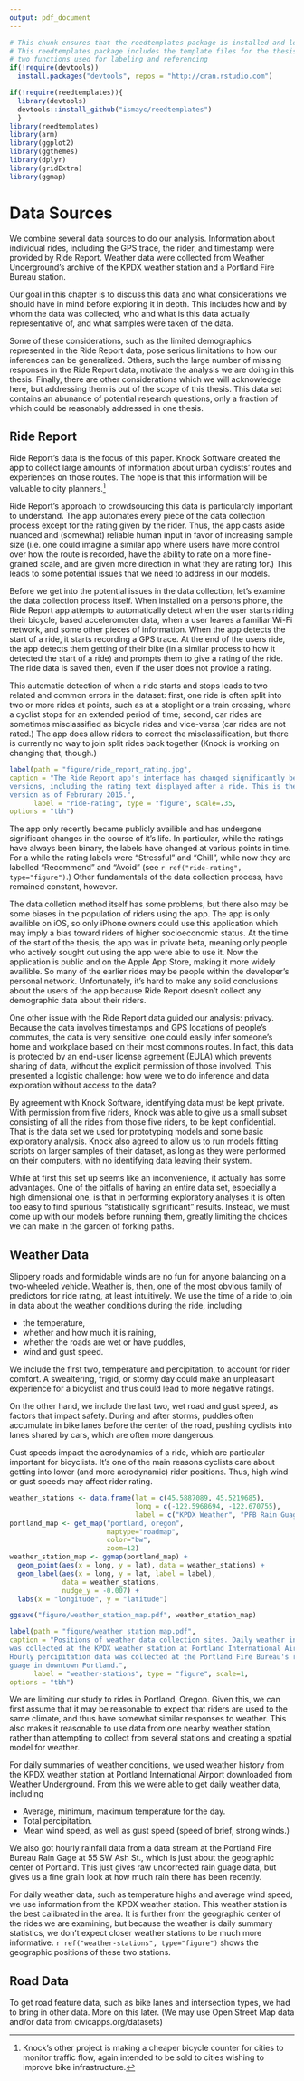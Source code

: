 ```yaml
---
output: pdf_document
---
```


```r
# This chunk ensures that the reedtemplates package is installed and loaded
# This reedtemplates package includes the template files for the thesis and also
# two functions used for labeling and referencing
if(!require(devtools))
  install.packages("devtools", repos = "http://cran.rstudio.com")

if(!require(reedtemplates)){
  library(devtools)
  devtools::install_github("ismayc/reedtemplates")
  }
library(reedtemplates)
library(arm)
library(ggplot2)
library(ggthemes)
library(dplyr)
library(gridExtra)
library(ggmap)
```

<!--
The {#rmd-basics} text after the chapter declaration will allow us to link throughout the document back to the beginning of Chapter 1.  These labels will automatically be generated (if not specified) by changing the spaces to hyphens and capital letters to lowercase.  Look for the reference to this label at the beginning of Chapter 2.
-->

# Data Sources {#data-sources}

We combine several data sources to do our analysis. Information about
individual rides, including the GPS trace, the rider, and timestamp were
provided by Ride Report. Weather data were collected from Weather Underground's
archive of the KPDX weather station and a Portland Fire Bureau station.

Our goal in this chapter is to discuss this data and what considerations we
should have in mind before exploring it in depth. This includes how and by whom
the data was collected, who and what is this data actually representative of,
and what samples were taken of the data.

Some of these considerations, such as the limited demographics represented in 
the Ride Report data, pose serious limitations to how our inferences can be
generalized. Others, such the large number of missing responses in the Ride
Report data, motivate the analysis we are doing in this thesis.
Finally, there are other considerations which we will acknowledge here,
but addressing them is out of the scope of this thesis. This data set contains
an abunance of potential research questions, only a fraction of which could be
reasonably addressed in one thesis.

## Ride Report
<!-- who is making the app and why -->
Ride Report's data is the focus of this paper. Knock Software created
the app to collect large amounts of information about urban cyclists' routes
and experiences on those routes. The hope is that this information will be
valuable to city planners.^[Knock's other project is making a cheaper bicycle 
counter for cities to monitor traffic flow, again intended to be sold to cities 
wishing to improve bike infrastructure.]

Ride Report's approach to crowdsourcing this data is particularcly important
to understand. The app automates every piece of the data collection process 
except for the rating given by the rider. Thus, the app casts aside nuanced 
and (somewhat) reliable human input in favor of increasing sample size (i.e.
one could imagine a similar app where users have more control over how the
route is recorded, have the ability to rate on a more fine-grained scale, and
are given more direction in what they are rating for.) This leads to some 
potential issues that we need to address in our models.

<!-- how does it work? -->
Before we get into the potential issues in the data collection, let's examine
the data collection process itself. When installed on a persons phone, the 
Ride Report app attempts to automatically detect when
the user starts riding their bicycle, based acceleromoter data, when a user
leaves a familiar Wi-Fi network, and some other pieces of information.
When the app detects the start of a ride, it starts recording a GPS trace.
At the end of the users ride, the app detects them getting of their bike (in
a similar process to how it detected the start of a ride) and prompts them to 
give a rating of the ride. The ride data is saved then, even if the user does
not provide a rating.

<!-- potential problems in process -->
<!-- how common are these errors??? -->
This automatic detection of when a ride starts and stops leads to two related and
common errors in the dataset: first, one ride is often split into two or more
rides at points, such as at a stoplight or a train crossing, where a cyclist
stops for an extended period of time; second, car rides are sometimes
misclassified as bicycle rides and vice-versa (car rides are not rated.) The
app does allow riders to correct the misclassification, but there is currently
no way to join split rides back together (Knock is working on changing that, 
though.)

```r
label(path = "figure/ride_report_rating.jpg", 
caption = "The Ride Report app's interface has changed significantly between
versions, including the rating text displayed after a ride. This is the current
version as of Februrary 2015.", 
      label = "ride-rating", type = "figure", scale=.35,
options = "tbh")
```

The app only recently became publicly availible and has undergone significant
changes in the course of it's life. In particular, while the ratings have always
been binary, the labels have changed at various points in time. For a while the
rating labels were "Stressful" and "Chill", while now they are labelled 
"Recommend" and "Avoid" (see `r ref("ride-rating", type="figure")`.) Other 
fundamentals of the data collection process, have remained constant, however.

<!-- who do the rides represent? -->
The data colletion method itself has some problems, but there also may be some
biases in the population of riders using the app. The app is only availible on 
iOS, so only iPhone owners could use this application which may imply a bias 
toward riders of higher socioeconomic status. At the time of the start of the 
thesis, the app was in private beta, meaning only people who actively sought out using
the app were able to use it. Now the application is public and on the Apple 
App Store, making it more widely availible. So many of the earlier rides may be
people within the developer's personal network. Unfortunately, it's hard to make
any solid conclusions about the users of the app because Ride Report doesn't 
collect any demographic data about their riders. 

<!-- data privacy and sampling -->

One other issue with the Ride Report data guided our analysis: privacy.
Because the data involves timestamps and GPS locations of people's commutes, the
data is very sensitive: one could easily infer someone's home and workplace
based on their most commons routes. In fact, this data is protected by an end-user
license agreement (EULA) which prevents sharing of data, without the explicit 
permission of those involved. This presented a logistic challenge: how were we
to do inference and data exploration without access to the data?

By agreement with Knock Software, identifying data must be kept private. With
permission from five riders, Knock was able to give us a small subset consisting
of all the rides from those five riders, to be kept confidential. That is the
data set we used for prototyping models and some basic exploratory analysis. 
Knock also agreed to allow us to run models fitting scripts on larger samples
of their dataset, as long as they were performed on their computers, with
no identifying data leaving their system.

While at first this set up seems like an inconvenience, it actually has some 
advantages. One of the pitfalls of having an entire data set, especially a high 
dimensional one, is that in performing exploratory analyses it is often too
easy to find spurious "statistically significant" results. Instead, we must
come up with our models before running them, greatly limiting the choices we
can make in the garden of forking paths.


<!-- 
TO DO:
- Add map of Portland density of rides
- Add screenshots of rating a ride
- Give graph of missing data
-->


## Weather Data

Slippery roads and formidable winds are no fun for anyone balancing on a
two-wheeled vehicle. Weather is, then, one of the most obvious family of 
predictors for ride rating, at least intuitively. We use the time of a ride to
join in data about the weather conditions during the ride, including

- the temperature,
- whether and how much it is raining,
- whether the roads are wet or have puddles,
- wind and gust speed.

We include the first two, temperature and percipitation, to account for rider
comfort. A swealtering, frigid, or stormy day could make an unpleasant 
experience for a bicyclist and thus could lead to more negative ratings.

On the other hand, we include the last two, wet road and gust speed, as factors
that impact safety. During and after storms, puddles often accumulate in bike
lanes before the center of the road, pushing cyclists into lanes shared by cars,
which are often more dangerous. <!-- citation for this??? -->

Gust speeds impact the aerodynamics of a ride, which are particular important
for bicyclists. It's one of the main reasons cyclists care about getting into
lower (and more aerodynamic) rider positions. Thus, high wind or gust speeds
may affect rider rating.

```r
weather_stations <- data.frame(lat = c(45.5887089, 45.5219685),
                               long = c(-122.5968694, -122.670755),
                               label = c("KPDX Weather", "PFB Rain Guage"))
portland_map <- get_map("portland, oregon",
                        maptype="roadmap",
                        color="bw",
                        zoom=12)
weather_station_map <- ggmap(portland_map) + 
  geom_point(aes(x = long, y = lat), data = weather_stations) + 
  geom_label(aes(x = long, y = lat, label = label), 
             data = weather_stations,
             nudge_y = -0.007) +
  labs(x = "longitude", y = "latitude")

ggsave("figure/weather_station_map.pdf", weather_station_map)

label(path = "figure/weather_station_map.pdf", 
caption = "Positions of weather data collection sites. Daily weather information
was collected at the KPDX weather station at Portland International Airport. 
Hourly percipitation data was collected at the Portland Fire Bureau's rain
guage in downtown Portland.", 
      label = "weather-stations", type = "figure", scale=1,
options = "tbh")
```

We are limiting our study to rides in Portland, Oregon. Given this, we can
first assume that it may be reasonable to expect that riders are used to the
same climate, and thus have somewhat similar responses to weather. This also
makes it reasonable to use data from one nearby weather station, rather than
attempting to collect from several stations and creating a spatial model for
weather.

For daily summaries of weather conditions, we used weather history
from the KPDX weather station at Portland International Airport downloaded from
Weather Underground. From this we were able to get daily weather data, including

- Average, minimum, maximum temperature for the day.
- Total percipitation.
- Mean wind speed, as well as gust speed (speed of brief, strong winds.)

We also got hourly rainfall data from a data stream at the Portland Fire Bureau
Rain Gage at 55 SW Ash St., which is just about the geographic center of
Portland. This just gives raw uncorrected rain guage data, but gives us a fine
grain look at how much rain there has been recently. 

For daily weather data, such as temperature highs and average wind speed, we use
information from the KPDX weather station. This weather station is the best 
calibrated in the area. It is further from the geographic center of the rides
we are examining, but because the weather is daily summary statistics, we
don't expect closer weather stations to be much more informative.
`r ref("weather-stations", type="figure")` shows the geographic positions of
these two stations.


## Road Data

To get road feature data, such as bike lanes and intersection types, we had to
bring in other data. More on this later. (We may use Open Street Map data and/or
data from civicapps.org/datasets)

